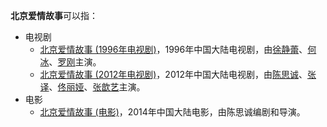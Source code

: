 {{Distinguish|东京爱情故事}}
'''北京爱情故事'''可以指：
* 电视剧
** [[北京爱情故事_(1996年电视剧)|北京爱情故事 (1996年电视剧)]]，1996年中国大陆电视剧，由[[徐静蕾|徐静蕾]]、[[何冰|何冰]]、[[罗刚|罗刚]]主演。
** [[北京爱情故事_(2012年电视剧)|北京爱情故事 (2012年电视剧)]]，2012年中国大陆电视剧，由[[陈思诚|陈思诚]]、[[张译|张译]]、[[佟丽娅|佟丽娅]]、[[张歆艺|张歆艺]]主演。
* 电影
** [[北京爱情故事_(电影)|北京爱情故事 (电影)]]，2014年中国大陆电影，由陈思诚编剧和导演。

{{Disambig|Cat=六字作品消歧义|B北}}